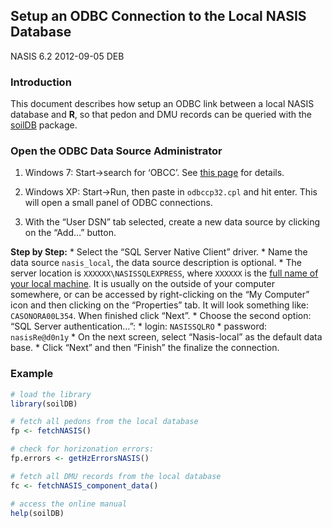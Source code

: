 ## Setup an ODBC Connection to the Local NASIS Database
NASIS 6.2
2012-09-05
DEB

### Introduction
This document describes how setup an ODBC link between a local NASIS database and **R**, so that pedon and DMU records can be queried with the [soilDB](https://r-forge.r-project.org/scm/viewvc.php/*checkout*/docs/soilDB/soilDB-Intro.html?root=aqp) package.


### Open the ODBC Data Source Administrator
 1. Windows 7: Start->search for 'OBCC'. See [this page](http://msdn.microsoft.com/en-us/library/ms188691.aspx) for details. 
 
 2. Windows XP: Start->Run, then paste in `odbccp32.cpl` and hit enter. This will open a small panel of ODBC connections. 
 
 3. With the "User DSN" tab selected, create a new data source by clicking on the "Add..." button. 


**Step by Step:**
 * Select the "SQL Server Native Client" driver.
 * Name the data source `nasis_local`, the data source description is optional.
 * The server location is `XXXXXX\NASISSQLEXPRESS`, where `XXXXXX` is the [full name of your local machine](http://windows.microsoft.com/en-us/windows7/find-your-computer-name). It is usually on the outside of your computer somewhere, or can be accessed by right-clicking on the "My Computer" icon and then clicking on the "Properties" tab. It will look something like: `CASONORA00L354`. When finished click "Next".
 * Choose the second option: "SQL Server authentication...":
  * login: `NASISSQLRO`
  * password: `nasisRe@d0n1y`
 * On the next screen, select "Nasis-local" as the default data base.
 * Click "Next" and then "Finish" the finalize the connection.


### Example
```{r example, eval=FALSE}
# load the library
library(soilDB)

# fetch all pedons from the local database
fp <- fetchNASIS()

# check for horizonation errors:
fp.errors <- getHzErrorsNASIS()

# fetch all DMU records from the local database
fc <- fetchNASIS_component_data()

# access the online manual
help(soilDB)
```

